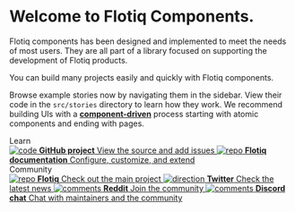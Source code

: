 
<Meta title="Flotiq components for React" />

<style>{`
  .subheading {
    --mediumdark: '#999999';
    font-weight: 900;
    font-size: 13px;
    color: #999;
    letter-spacing: 6px;
    line-height: 24px;
    text-transform: uppercase;
    margin-bottom: 12px;
    margin-top: 40px;
  }

  .link-list {
    display: grid;
    grid-template-columns: 1fr;
    grid-template-rows: 1fr 1fr;
    row-gap: 10px;
  }

  .link-list-short {
    display: grid;
    row-gap: 10px;
    grid-template-columns: 1fr;
    grid-template-rows: 1fr 1fr;
  }

  @media (min-width: 620px) {
    .link-list {
      row-gap: 20px;
      column-gap: 20px;
      grid-template-columns: 1fr 1fr;
    }
    .link-list-short {
       column-gap: 20px;
       grid-template-columns: 1fr 1fr;
       grid-template-rows: 1fr;
    }
  }

  @media all and (-ms-high-contrast:none) {
  .link-list {
      display: -ms-grid;
      -ms-grid-columns: 1fr 1fr;
      -ms-grid-rows: 1fr 1fr;
    }
  }

  .link-item {
    display: block;
    padding: 20px 30px 20px 15px;
    border: 1px solid #00000010;
    border-radius: 5px;
    transition: background 150ms ease-out, border 150ms ease-out, transform 150ms ease-out;
    color: #333333;
    display: flex;
    align-items: flex-start;
  }

  .link-item:hover {
    border-color: #1EA7FD50;
    transform: translate3d(0, -3px, 0);
    box-shadow: rgba(0, 0, 0, 0.08) 0 3px 10px 0;
  }

  .link-item:active {
    border-color: #1EA7FD;
    transform: translate3d(0, 0, 0);
  }

  .link-item strong {
    font-weight: 700;
    display: block;
    margin-bottom: 2px;
  }

  .link-item img {
    height: 40px;
    width: 40px;
    margin-right: 15px;
    flex: none;
  }

  .link-item span {
    font-size: 14px;
    line-height: 20px;
  }

  .tip {
    display: inline-block;
    border-radius: 1em;
    font-size: 11px;
    line-height: 12px;
    font-weight: 700;
    background: #E7FDD8;
    color: #66BF3C;
    padding: 4px 12px;
    margin-right: 10px;
    vertical-align: top;
  }

  .tip-wrapper {
    font-size: 13px;
    line-height: 20px;
    margin-top: 40px;
    margin-bottom: 40px;
  }

  .tip-wrapper code {
    font-size: 12px;
    display: inline-block;
  }


`}</style>

# Welcome to Flotiq Components.

Flotiq components has been designed and implemented to meet the needs of most users. They are all part of a library focused on supporting the development of Flotiq products.

You can build many projects easily and quickly with Flotiq components.

Browse example stories now by navigating them in the sidebar. View their code in the `src/stories` directory to learn how they work.
We recommend building UIs with a [**component-driven**](https://componentdriven.org) process starting with atomic components and ending with pages.

<div className="subheading">Learn</div>

<div className="link-list-short">
<a className="link-item" href="https://github.com/flotiq/flotiq-components-react" target="_blank">
    <img src={Code} alt="code" />
    <span>
      <strong>GitHub project</strong>
      View the source and add issues
    </span>
  </a>
  <a className="link-item" href="https://flotiq.cop/docs" target="_blank">
      <img src={Repo} alt="repo" />
      <span>
        <strong>Flotiq documentation</strong>
        Configure, customize, and extend
      </span>
    </a>
</div>

<div className="subheading">Community</div>

<div className="link-list">
  <a className="link-item" href="https://flotiq.com" target="_blank">
    <img src={Flotiq} alt="repo" />
    <span>
      <strong>Flotiq</strong>
      Check out the main project
    </span>
  </a>
  <a className="link-item" href="https://twitter.com/flotiq" target="_blank">
    <img src={Comments} alt="direction" />
    <span>
      <strong>Twitter</strong>
      Check the latest news
    </span>
  </a>
  <a className="link-item" href="https://www.reddit.com/r/flotiq/" target="_blank">
    <img src={Comments} alt="comments" />
    <span>
      <strong>Reddit</strong>
      Join the community
    </span>
  </a>
  <a className="link-item" href="https://discord.com/invite/FwXcHnX" target="_blank">
    <img src={Comments} alt="comments" />
    <span>
      <strong>Discord chat</strong>
      Chat with maintainers and the community
    </span>
  </a>
</div>
